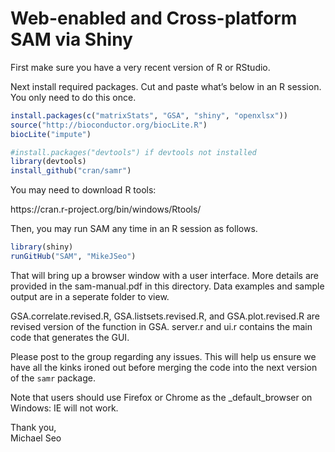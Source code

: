 # Web-enabled and Cross-platform SAM via Shiny

First make sure you have a very recent version of R or RStudio.

Next install required packages. Cut and paste what's below in an R session. You only need to do this once.

```r
install.packages(c("matrixStats", "GSA", "shiny", "openxlsx"))
source("http://bioconductor.org/biocLite.R")
biocLite("impute")

#install.packages("devtools") if devtools not installed
library(devtools)
install_github("cran/samr")
```

You may need to download R tools: 

https://cran.r-project.org/bin/windows/Rtools/

Then, you may run SAM any time in an R session as follows.

```r
library(shiny)
runGitHub("SAM", "MikeJSeo")
```

That will bring up a browser window with a user interface. More details are provided in the sam-manual.pdf in this directory.
Data examples and sample output are in a seperate folder to view. 

GSA.correlate.revised.R, GSA.listsets.revised.R, and GSA.plot.revised.R are revised version of the function in GSA. server.r and ui.r contains the main code that generates the GUI. 

Please post to the group regarding any issues. This will help us ensure we have all the kinks ironed out before merging the code 
into the next version of the `samr` package.

Note that users should use Firefox or Chrome as the _default_browser on Windows: IE will not work. 

Thank you,    
Michael Seo